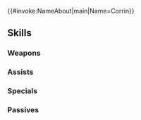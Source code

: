 {{#invoke:NameAbout|main|Name=Corrin}}{{HeroPage Tabs}}
{{Hero Infobox
|Name=Corrin
|Person=Corrin F
|Title=Dream Princess
|GrowthModifier=
|WeaponType=Green Breath
|Origin=Fire Emblem Fates
|Gender=Female
|MoveType=Infantry
|actorJP=佐藤聡美
|actorEN=Marcella Lentz-Pope
|artist=煎茶
|additionDate=November 8, 2018
|releaseDate=November 9, 2018
|poolDate=November 21, 2018
|randomStartTime=2018-12-09T07:00:00Z
|poolRarities=5
|TagID=夢カムイ女
|InternalID=310
|cv1=11
|cv2=100200
|description=A Hoshidan princess raised in another Nohr. She understands young Azura's feelings very well. They are the best of friends. Appears in Fire Emblem Fates.
|Properties=specRate_202108
}}
{{Stats Page
|Lv1HP=15|Lv1ATK=7|Lv1SPD=7|Lv1DEF=6|Lv1RES=5
|GRHP=60|GRATK=55|GRSPD=70|GRDEF=60|GRRES=50
}}
==Skills==
===Weapons===
{{Weapons Table
|weapon1=Fire Breath
|weapon1Default=1
|weapon1Unlock=1
|weapon2=Fire Breath+
|weapon2Default=3
|weapon2Unlock=2
|weapon3=Water Breath
|weapon3Default=4
|weapon3Unlock=3
|weapon4=Draconic Rage
|weapon4Default=5
|weapon4Unlock=5
}}
===Assists===
{{Assists Table
|assist1=Rally Speed
|assist1Default=4
|assist1Unlock=3
|assist2=Rally Atk/Spd
|assist2Unlock=4
|assist3=Rally Atk/Spd+
|assist3Unlock=5
}}
===Specials===
{{Specials Table
|special1=Dragon Gaze
|special1Default=4
|special1Unlock=3
|special2=Draconic Aura
|special2Unlock=4
}}
===Passives===
{{Passives Table
|passiveA1=Atk/Spd Bond 1
|passiveA2=Atk/Spd Bond 2
|passiveA3=Atk/Spd Bond 3
|passiveA1Unlock=3
|passiveA2Unlock=4
|passiveA3Unlock=5
|passiveC1=Fortify Def 1
|passiveC2=Fortify Def 2
|passiveC3=Fortify Dragons
|passiveC1Unlock=1
|passiveC2Unlock=2
|passiveC3Unlock=4
}}
{{Heroes Navbox}}